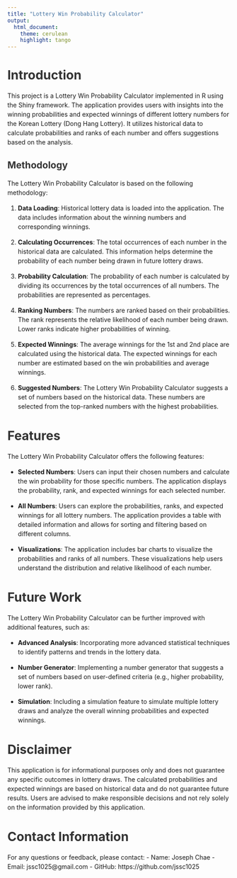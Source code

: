 ```yaml
---
title: "Lottery Win Probability Calculator"
output:
  html_document:
    theme: cerulean
    highlight: tango
---
```


<style>
h1, h2, h3, h4, h5, h6 {
  font-weight: bold;
  color: #333333;
}
p {
  line-height: 1.5;
  margin-bottom: 10px;
}
</style>

# Introduction

This project is a Lottery Win Probability Calculator implemented in R using the Shiny framework. The application provides users with insights into the winning probabilities and expected winnings of different lottery numbers for the Korean Lottery (Dong Hang Lottery). It utilizes historical data to calculate probabilities and ranks of each number and offers suggestions based on the analysis.

## Methodology

The Lottery Win Probability Calculator is based on the following methodology:

1. **Data Loading**: Historical lottery data is loaded into the application. The data includes information about the winning numbers and corresponding winnings.

2. **Calculating Occurrences**: The total occurrences of each number in the historical data are calculated. This information helps determine the probability of each number being drawn in future lottery draws.

3. **Probability Calculation**: The probability of each number is calculated by dividing its occurrences by the total occurrences of all numbers. The probabilities are represented as percentages.

4. **Ranking Numbers**: The numbers are ranked based on their probabilities. The rank represents the relative likelihood of each number being drawn. Lower ranks indicate higher probabilities of winning.

5. **Expected Winnings**: The average winnings for the 1st and 2nd place are calculated using the historical data. The expected winnings for each number are estimated based on the win probabilities and average winnings.

6. **Suggested Numbers**: The Lottery Win Probability Calculator suggests a set of numbers based on the historical data. These numbers are selected from the top-ranked numbers with the highest probabilities.

# Features

The Lottery Win Probability Calculator offers the following features:

- **Selected Numbers**: Users can input their chosen numbers and calculate the win probability for those specific numbers. The application displays the probability, rank, and expected winnings for each selected number.

- **All Numbers**: Users can explore the probabilities, ranks, and expected winnings for all lottery numbers. The application provides a table with detailed information and allows for sorting and filtering based on different columns.

- **Visualizations**: The application includes bar charts to visualize the probabilities and ranks of all numbers. These visualizations help users understand the distribution and relative likelihood of each number.

# Future Work

The Lottery Win Probability Calculator can be further improved with additional features, such as:

- **Advanced Analysis**: Incorporating more advanced statistical techniques to identify patterns and trends in the lottery data.

- **Number Generator**: Implementing a number generator that suggests a set of numbers based on user-defined criteria (e.g., higher probability, lower rank).

- **Simulation**: Including a simulation feature to simulate multiple lottery draws and analyze the overall winning probabilities and expected winnings.

# Disclaimer

This application is for informational purposes only and does not guarantee any specific outcomes in lottery draws. The calculated probabilities and expected winnings are based on historical data and do not guarantee future results. Users are advised to make responsible decisions and not rely solely on the information provided by this application.

# Contact Information

For any questions or feedback, please contact:
- Name: Joseph Chae
- Email: jssc1025@gmail.com
- GitHub: https://github.com/jssc1025
